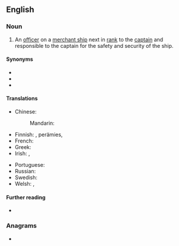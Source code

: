 ==English==

===Noun===
{{en-noun}}

# {{lb|en|nautical}} An [[officer]] on a [[merchant ship]] next in [[rank]] to the [[captain]] and responsible to the captain for the safety and security of the ship.

====Synonyms====
* {{l|en|chief officer}}
* {{l|en|chief mate}}
* {{l|en|first officer}}

====Translations====
{{trans-top|nautical: officer next in rank to the captain}}
* Chinese:
*: Mandarin: {{t+|cmn|大副}}
* Finnish: {{t+|fi|perämies}}, {{t+|fi|ensimmäinen}} perämies, {{t+|fi|yliperämies}}
* French: {{t+|fr|second|m}}
* Greek: {{t+|el|ύπαρχος|m|sc=Grek}}
* Irish: {{t|ga|ardmháta|m}}, {{t|ga|céad mháta|m}}
{{trans-mid}}
* Portuguese: {{t+|pt|imediato|m}}
* Russian: {{t|ru|помо́щник капита́на|m}}
* Swedish: {{t|sv|förste styrman|c}}
* Welsh: {{t|cy|mêt|m}}, {{t|cy|mêts|m-p}}
{{trans-bottom}}

====Further reading====
*{{pedialite}}

===Anagrams===
* {{anagrams|en|a=aefimrstt|first team}}